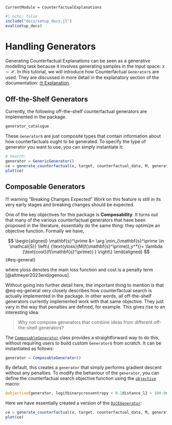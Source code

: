 ```@meta
CurrentModule = CounterfactualExplanations 
```

```julia
#| echo: false
include("docs/setup_docs.jl")
eval(setup_docs)
```

# Handling Generators

Generating Counterfactual Explanations can be seen as a generative modelling task because it involves generating samples in the input space: $x \sim \mathcal{X}$. In this tutorial, we will introduce how Counterfactual `Generator`s are used. They are discussed in more detail in the explanatory section of the documentation: [🤓 Explanation](@ref "🤓 Explanation").

## Off-the-Shelf Generators 

Currently, the following off-the-shelf counterfactual generators are implemented in the package. 

```julia
generator_catalogue
```

These `Generator`s are just composite types that contain information about how counterfactuals ought to be generated. To specify the type of generator you want to use, you can simply instantiate it:

```julia
# Search:
generator = GenericGenerator()
ce = generate_counterfactual(x, target, counterfactual_data, M, generator)
plot(ce)
```

## Composable Generators 

!!! warning "Breaking Changes Expected"
    Work on this feature is still in its very early stages and breaking changes should be expected. 

One of the key objectives for this package is **Composability**. It turns out that many of the various counterfactual generators that have been proposed in the literature, essentially do the same thing: they optimize an objective function. Formally we have,

$$
\begin{aligned}
\mathbf{s}^\prime &= \arg \min_{\mathbf{s}^\prime \in \mathcal{S}} \left\{  {\text{yloss}(M(f(\mathbf{s}^\prime)),y^*)}+ \lambda {\text{cost}(f(\mathbf{s}^\prime)) }  \right\} 
\end{aligned} 
$$ {#eq-general}

where $\text{yloss}$ denotes the main loss function and $\text{cost}$ is a penalty term [@altmeyer2023endogenous]. 

Without going into further detail here, the important thing to mention is that @eq-eq-general very closely describes how counterfactual search is actually implemented in the package. In other words, all off-the-shelf generators currently implemented work with that same objective. They just vary in the way that penalties are defined, for example. This gives rise to an interesting idea: 

> Why not compose generators that combine ideas from different off-the-shelf generators?

The [`ComposableGenerator`](@ref) class provides a straightforward way to do this, without requiring users to build custom `Generator`s from scratch. It can be instantiated as follows:

```julia
generator = ComposableGenerator()
```

By default, this creates a `generator` that simply performs gradient descent without any penalties. To modify the behaviour of the `generator`, you can define the counterfactual search objective function using the [`objective`](@ref) macro:

```julia
@objective(generator, logitbinarycrossentropy + 0.1distance_l2 + 100.0ddp_diversity)
```

Here we have essentially created a version of the [`DiCEGenerator`](@ref):

```julia
ce = generate_counterfactual(x, target, counterfactual_data, M, generator; num_counterfactuals=5)
plot(ce)
```

